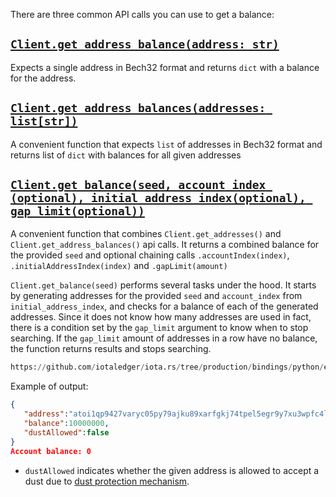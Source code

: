There are three common API calls you can use to get a balance:

## [`Client.get_address_balance(address: str)`](./../api_reference.md#get_address_balanceaddress-balanceaddressresponse)

Expects a single address in Bech32 format and returns `dict` with a balance for the address.

## [`Client.get_address_balances(addresses: list[str])`](./../api_reference.md#get_address_balancesaddresses-listaddressbalancepair)

A convenient function that expects `list` of addresses in Bech32 format and returns list of `dict` with balances for all given addresses

## [`Client.get_balance(seed, account_index (optional), initial_address_index(optional), gap_limit(optional))`](./../api_reference.md#get_balanceseed-account_index-optional-initial_address_indexoptional-gap_limitoptional-int)

A convenient function that combines `Client.get_addresses()` and `Client.get_address_balances()` api calls. It returns a combined balance for the provided `seed` and optional chaining calls `.accountIndex(index)`, `.initialAddressIndex(index)` and `.gapLimit(amount)`

`Client.get_balance(seed)` performs several tasks under the hood. It starts by generating addresses for the provided
`seed` and `account_index` from `initial_address_index`, and checks for a balance of each of the generated
addresses. Since it does not know how many addresses are used in fact, there is a condition set by the
`gap_limit` argument to know when to stop searching. If the `gap_limit` amount of addresses in a row have no
balance, the function returns results and stops searching.

```python reference
https://github.com/iotaledger/iota.rs/tree/production/bindings/python/examples/04_get_balance.py
```

Example of output:

```json
{
   "address":"atoi1qp9427varyc05py79ajku89xarfgkj74tpel5egr9y7xu3wpfc4lkpx0l86",
   "balance":10000000,
   "dustAllowed":false
}
Account balance: 0
```

- `dustAllowed` indicates whether the given address is allowed to accept a dust due to
  [dust protection mechanism](/introduction/explanations/faq#what-is-dust-protection-and-how-does-it-work).
